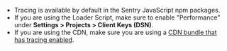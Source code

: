 * Tracing is available by default in the Sentry JavaScript npm packages.
* If you are using the Loader Script, make sure to enable "Performance" under **Settings > Projects > Client Keys (DSN)**.
* If you are using the CDN, make sure you are using a [CDN bundle that has tracing enabled](/platforms/javascript/install/loader/#default-bundle).
